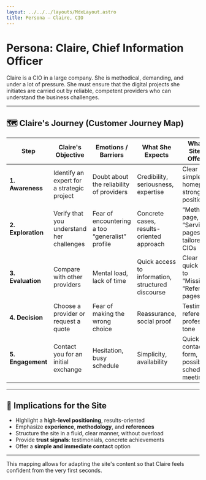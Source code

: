 ```yaml
---
layout: ../../../layouts/MdxLayout.astro
title: Persona – Claire, CIO
---
```



# Persona: Claire, Chief Information Officer

Claire is a CIO in a large company. She is methodical, demanding, and under a lot of pressure. She must ensure that the digital projects she initiates are carried out by reliable, competent providers who can understand the business challenges.

---

## 🗺️ Claire's Journey (Customer Journey Map)

| Step                      | Claire's Objective                             | Emotions / Barriers                                | What She Expects                                   | What the Site Can Offer Her                                |
| ------------------------- | ---------------------------------------------- | -------------------------------------------------- | -------------------------------------------------- | ---------------------------------------------------------- |
| **1. Awareness**         | Identify an expert for a strategic project    | Doubt about the reliability of providers           | Credibility, seriousness, expertise                | Clear and simple homepage, strong positioning              |
| **2. Exploration**       | Verify that you understand her challenges      | Fear of encountering a too “generalist” profile   | Concrete cases, results-oriented approach          | “Method” page, “Services” pages tailored for CIOs         |
| **3. Evaluation**        | Compare with other providers                   | Mental load, lack of time                          | Quick access to information, structured discourse   | Clear design, quick access to “Missions”, “References” pages |
| **4. Decision**          | Choose a provider or request a quote          | Fear of making the wrong choice                    | Reassurance, social proof                           | Testimonials, references, professional tone                |
| **5. Engagement**        | Contact you for an initial exchange            | Hesitation, busy schedule                           | Simplicity, availability                            | Quick contact form, possibility of scheduling a meeting    |

---

## 🎯 Implications for the Site

- Highlight a **high-level positioning**, results-oriented
- Emphasize **experience**, **methodology**, and **references**
- Structure the site in a fluid, clear manner, without overload
- Provide **trust signals**: testimonials, concrete achievements
- Offer a **simple and immediate contact** option

---

This mapping allows for adapting the site's content so that Claire feels confident from the very first seconds.